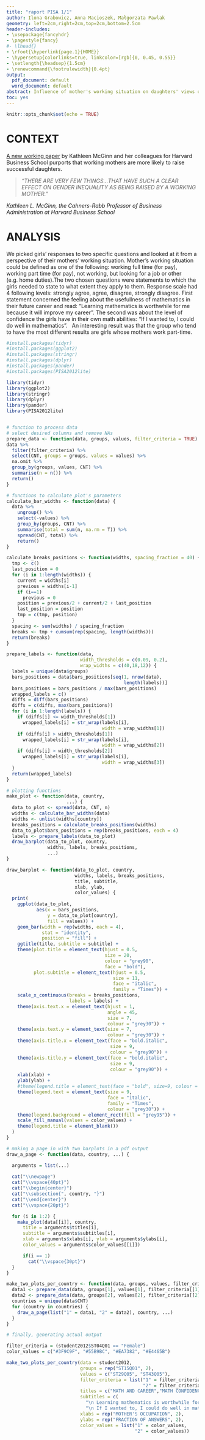 ---
title: "raport PISA 1/1"
author: Ilona Grabowicz, Anna Macioszek, Małgorzata Pawlak
geometry: left=2cm,right=2cm,top=2cm,bottom=2.5cm
header-includes:
- \usepackage{fancyhdr}
- \pagestyle{fancy}
#- \lhead{}
- \rfoot{\hyperlink{page.1}{HOME}}
- \hypersetup{colorlinks=true, linkcolor=[rgb]{0, 0.45, 0.55}}
- \setlength{\headsep}{1.5cm}
- \renewcommand{\footrulewidth}{0.4pt}
output:
  pdf_document: default
  word_document: default
abstract: Influence of mother's working situation on daughters' views on career benefits of learning mathematics and on their own math abilities. Based on data from PISA2012, s survey which tested 15-year-olds in reading, mathematics and science focussing on mathematics in 2012.
toc: yes
---


```{r setup, echo=FALSE, include=FALSE, message=FALSE, warning=FALSE}
knitr::opts_chunk$set(echo = TRUE)

```

# CONTEXT

[A new working paper](https://hbswk.hbs.edu/item/kids-benefit-from-having-a-working-mom) by Kathleen McGinn and her colleagues for Harvard Business School purports that working mothers are more likely to raise successful daughters.

> *"THERE ARE VERY FEW THINGS...THAT HAVE SUCH A CLEAR EFFECT ON GENDER INEQUALITY AS BEING RAISED BY A WORKING MOTHER."*

*Kathleen L. McGinn, the Cahners-Rabb Professor of Business Administration at Harvard Business School*

# ANALYSIS

We picked girls' responses to two specific questions and looked at it from a perspective of their mothers' working situation. Mother's working situation could be defined as one of the following: working full time (for pay), working part time (for pay), not working, but looking for a job or other (e.g. home duties).The two chosen questions were statements to which the girls needed to state to what extent they apply to them. Response scale had 4 following levels: strongly agree, agree, disagree, strongly disagree. First statement concerned the feeling about the usefullness of mathematics in their future career and read: "Learning mathematics is worthwhile for me because it will improve my career". The second was about the level of confidence the girls have in their own math abilities: "If I wanted to, I could do well in mathematics".   An interesting result was that the group who tend to have the most different results are girls whose mothers work part-time.


```{r data, echo=FALSE, message=FALSE, warning=FALSE, results='asis', fig.align="center", fig.height=3.8}



#install.packages(tidyr)
#install.packages(ggplot2)
#install.packages(stringr)
#install.packages(dplyr)
#install.packages(pander)
#install.packages(PISA2012lite)

library(tidyr)
library(ggplot2)
library(stringr)
library(dplyr)
library(pander)
library(PISA2012lite)


# function to process data
# select desired columns and remove NAs
prepare_data <- function(data, groups, values, filter_criteria = TRUE) {
data %>%
  filter(filter_criteria) %>%
  select(CNT, groups = groups, values = values) %>%
  na.omit %>%
  group_by(groups, values, CNT) %>%
  summarise(n = n()) %>%
  return()
}

# functions to calculate plot's parameters
calculate_bar_widths <- function(data) {
  data %>%
    ungroup() %>%
    select(-values) %>%
    group_by(groups, CNT) %>%
    summarise(total = sum(n, na.rm = T)) %>%
    spread(CNT, total) %>%
    return()
}

calculate_breaks_positions <- function(widths, spacing_fraction = 40) {
  tmp <- c()
  last_position = 0
  for (i in 1:length(widths)) {
    current = widths[i]
    previous = widths[i-1]
    if (i==1)
      previous = 0
    position = previous/2 + current/2 + last_position
    last_position = position
    tmp = c(tmp, position)
  }
  spacing <- sum(widths) / spacing_fraction
  breaks <- tmp + cumsum(rep(spacing, length(widths)))
  return(breaks)
}

prepare_labels <- function(data,
                           width_thresholds = c(0.09, 0.2),
                           wrap_widths = c(40,18,12)) {
  labels = unique(data$groups)
  bars_positions = data$bars_positions[seq(1, nrow(data),
                                           length(labels))]
  bars_positions = bars_positions / max(bars_positions)
  wrapped_labels = c()
  diffs = diff(bars_positions)
  diffs = c(diffs, max(bars_positions))
  for (i in 1:length(labels)) {
    if (diffs[i] <= width_thresholds[1])
      wrapped_labels[i] = str_wrap(labels[i],
                                   width = wrap_widths[1])
    if (diffs[i] > width_thresholds[1])
      wrapped_labels[i] = str_wrap(labels[i],
                                   width = wrap_widths[2])
    if (diffs[i] > width_thresholds[2])
      wrapped_labels[i] = str_wrap(labels[i], 
                                   width = wrap_widths[3])
  }
  return(wrapped_labels)
}

# plotting functions
make_plot <- function(data, country,
                      ...) {
  data_to_plot <- spread(data, CNT, n)
  widths <- calculate_bar_widths(data)
  widths <- unlist(widths[country])
  breaks_positions = calculate_breaks_positions(widths)
  data_to_plot$bars_positions = rep(breaks_positions, each = 4)
  labels <- prepare_labels(data_to_plot)
  draw_barplot(data_to_plot, country,
               widths, labels, breaks_positions,
               ...)
}

draw_barplot <- function(data_to_plot, country,
                         widths, labels, breaks_positions,
                         title, subtitle,
                         xlab, ylab,
                         color_values) {
  print(
    ggplot(data_to_plot,
           aes(x = bars_positions,
               y = data_to_plot[country],
               fill = values)) +
    geom_bar(width = rep(widths, each = 4),
             stat = "identity",
             position = "fill") + 
    ggtitle(title, subtitle = subtitle) +
    theme(plot.title = element_text(hjust = 0.5,
                                    size = 20,
                                    colour = "grey90",
                                    face = "bold"),
          plot.subtitle = element_text(hjust = 0.5,
                                       size = 11,
                                       face = "italic",
                                       family = "Times")) +
    scale_x_continuous(breaks = breaks_positions,
                       labels = labels) +
    theme(axis.text.x = element_text(hjust = 1,
                                     angle = 45,
                                     size = 7,
                                     colour = "grey30")) +
    theme(axis.text.y = element_text(size = 7,
                                     colour = "grey30")) +
    theme(axis.title.x = element_text(face = "bold.italic",
                                      size = 9,
                                      colour = "grey90")) +
    theme(axis.title.y = element_text(face = "bold.italic",
                                      size = 9,
                                      colour = "grey90")) +
    xlab(xlab) +
    ylab(ylab) +
    #theme(legend.title = element_text(face = "bold", size=9, colour = "grey30")) +
    theme(legend.text = element_text(size = 9,
                                     face = "italic",
                                     family = "Times",
                                     colour = "grey30")) +
    theme(legend.background = element_rect(fill = "grey95")) +
    scale_fill_manual(values = color_values) +
    theme(legend.title = element_blank())
  )
}

# making a page in with two barplots in a pdf output
draw_a_page <- function(data, country, ...) {

  arguments = list(...)
  
  cat("\\newpage")
  cat("\\vspace{40pt}")
  cat("\\begin{center}")
  cat("\\subsection{", country, "}")
  cat("\\end{center}")
  cat("\\vspace{20pt}")

  for (i in 1:2) {
    make_plot(data[[i]], country,
      title = arguments$titles[i],
      subtitle = arguments$subtitles[i],
      xlab = arguments$xlabs[i], ylab = arguments$ylabs[i],
      color_values = arguments$color_values[[i]])

      if(i == 1)
        cat("\\vspace{30pt}")
  }
}

make_two_plots_per_country <- function(data, groups, values, filter_criteria, ...) {
  data1 <- prepare_data(data, groups[1], values[1], filter_criteria[[1]])
  data2 <- prepare_data(data, groups[2], values[2], filter_criteria[[2]])
  countries = unique(data$CNT)
  for (country in countries) {
    draw_a_page(list("1" = data1, "2" = data2), country, ...)
  }
}

# finally, generating actual output

filter_criteria = (student2012$ST04Q01 == "Female")
color_values = c("#3F9C9F", "#55B9BC", "#EA7382", "#E4465B")

make_two_plots_per_country(data = student2012,
                           groups = rep("ST15Q01", 2),
                           values = c("ST29Q05", "ST43Q05"),
                           filter_criteria = list("1" = filter_criteria,
                                                  "2" = filter_criteria),
                           titles = c("MATH AND CAREER","MATH CONFIDENCE"),
                           subtitles = c(
                             "\n Learning mathematics is worthwhile for me \n because it will improve my career\n",
                             "\n If I wanted to, I could do well in mathematics\n"),
                           xlabs = rep("MOTHER'S OCCUPATION", 2),
                           ylabs = rep("FRACTION OF ANSWERS", 2),
                           color_values = list("1" = color_values,
                                               "2" = color_values))


```
